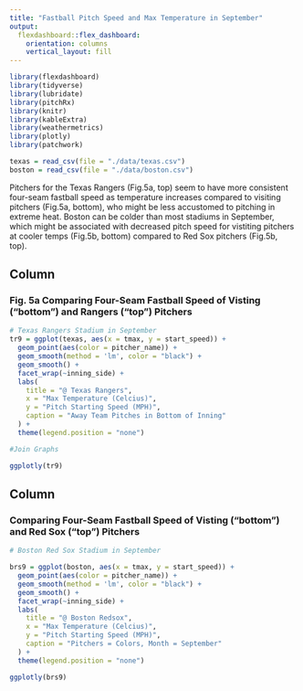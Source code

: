 ```yaml
---
title: "Fastball Pitch Speed and Max Temperature in September"
output: 
  flexdashboard::flex_dashboard:
    orientation: columns
    vertical_layout: fill
---
```



```r

library(flexdashboard)
library(tidyverse)
library(lubridate)
library(pitchRx)
library(knitr)
library(kableExtra)
library(weathermetrics)
library(plotly)
library(patchwork)
```

```r
texas = read_csv(file = "./data/texas.csv")
boston = read_csv(file = "./data/boston.csv")
```

Pitchers for the Texas Rangers (Fig.5a, top) seem to have more consistent four-seam fastball speed as temperature increases compared to visiting pitchers (Fig.5a, bottom), who might be less accustomed to pitching in extreme heat. Boston can be colder than most stadiums in September, which might be associated with decreased pitch speed for vistiting pitchers at cooler temps (Fig.5b, bottom) compared to Red Sox pitchers (Fig.5b, top). 

Column {data-width=500}
-----------------------------------------------------------------------

### Fig. 5a Comparing Four-Seam Fastball Speed of Visting ("bottom") and Rangers ("top") Pitchers

```r
# Texas Rangers Stadium in September
tr9 = ggplot(texas, aes(x = tmax, y = start_speed)) +
  geom_point(aes(color = pitcher_name)) +
  geom_smooth(method = 'lm', color = "black") +
  geom_smooth() +
  facet_wrap(~inning_side) +
  labs(
    title = "@ Texas Rangers",
    x = "Max Temperature (Celcius)",
    y = "Pitch Starting Speed (MPH)",
    caption = "Away Team Pitches in Bottom of Inning"
  ) +
  theme(legend.position = "none")

#Join Graphs

ggplotly(tr9)

```


Column {data-width=500}
-----------------------------------------------------------------------

### Comparing Four-Seam Fastball Speed of Visting ("bottom") and Red Sox ("top") Pitchers

```r
# Boston Red Sox Stadium in September

brs9 = ggplot(boston, aes(x = tmax, y = start_speed)) +
  geom_point(aes(color = pitcher_name)) +
  geom_smooth(method = 'lm', color = "black") +
  geom_smooth() +
  facet_wrap(~inning_side) +
  labs(
    title = "@ Boston Redsox",
    x = "Max Temperature (Celcius)",
    y = "Pitch Starting Speed (MPH)",
    caption = "Pitchers = Colors, Month = September"
  ) +
  theme(legend.position = "none")

ggplotly(brs9)
```

